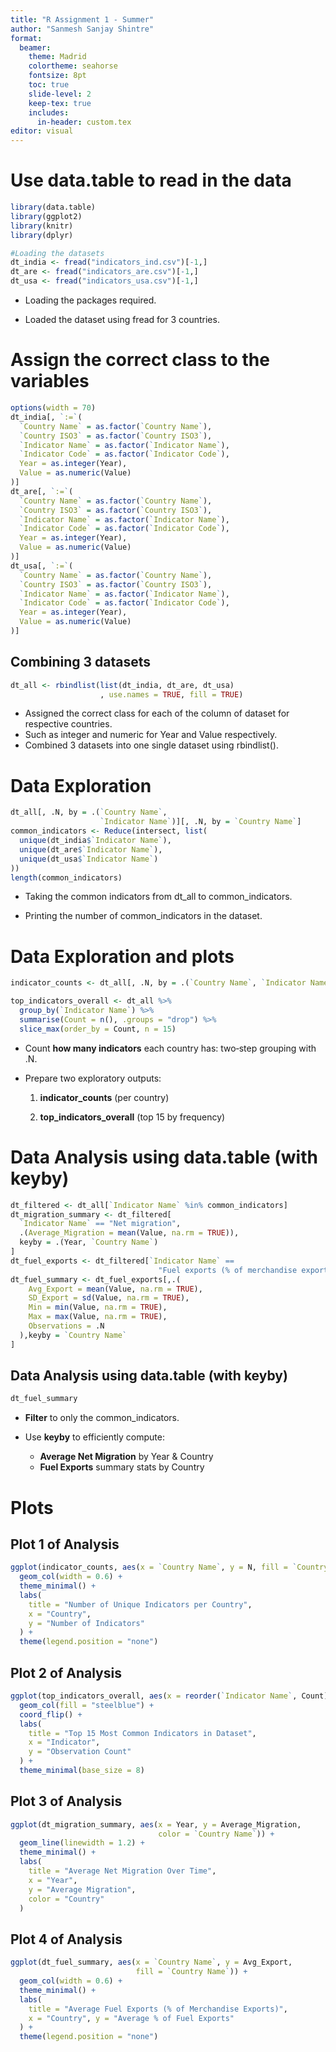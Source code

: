 ```yaml
---
title: "R Assignment 1 - Summer"
author: "Sanmesh Sanjay Shintre"
format:
  beamer:
    theme: Madrid
    colortheme: seahorse
    fontsize: 8pt
    toc: true
    slide-level: 2
    keep-tex: true
    includes:
      in-header: custom.tex
editor: visual
---
```


# Use data.table to read in the data

```r
library(data.table)
library(ggplot2)  
library(knitr)
library(dplyr)

#Loading the datasets 
dt_india <- fread("indicators_ind.csv")[-1,]
dt_are <- fread("indicators_are.csv")[-1,]
dt_usa <- fread("indicators_usa.csv")[-1,]
```

-   Loading the packages required.

-   Loaded the dataset using fread for 3 countries.

# Assign the correct class to the variables

```r
options(width = 70)
dt_india[, `:=`(
  `Country Name` = as.factor(`Country Name`),
  `Country ISO3` = as.factor(`Country ISO3`),
  `Indicator Name` = as.factor(`Indicator Name`),
  `Indicator Code` = as.factor(`Indicator Code`),
  Year = as.integer(Year),
  Value = as.numeric(Value)
)]
dt_are[, `:=`(
  `Country Name` = as.factor(`Country Name`),
  `Country ISO3` = as.factor(`Country ISO3`),
  `Indicator Name` = as.factor(`Indicator Name`),
  `Indicator Code` = as.factor(`Indicator Code`),
  Year = as.integer(Year),
  Value = as.numeric(Value)
)]
dt_usa[, `:=`(
  `Country Name` = as.factor(`Country Name`),
  `Country ISO3` = as.factor(`Country ISO3`),
  `Indicator Name` = as.factor(`Indicator Name`),
  `Indicator Code` = as.factor(`Indicator Code`),
  Year = as.integer(Year),
  Value = as.numeric(Value)
)]

```

## Combining 3 datasets

```r
dt_all <- rbindlist(list(dt_india, dt_are, dt_usa)
                    , use.names = TRUE, fill = TRUE)
```

-   Assigned the correct class for each of the column of dataset for respective countries.
-   Such as integer and numeric for Year and Value respectively.
-   Combined 3 datasets into one single dataset using rbindlist().

# Data Exploration

```r
dt_all[, .N, by = .(`Country Name`, 
                    `Indicator Name`)][, .N, by = `Country Name`]
common_indicators <- Reduce(intersect, list(
  unique(dt_india$`Indicator Name`),
  unique(dt_are$`Indicator Name`),
  unique(dt_usa$`Indicator Name`)
))
length(common_indicators)  
```

-   Taking the common indicators from dt_all to common_indicators.

-   Printing the number of common_indicators in the dataset.

# Data Exploration and plots

```r
indicator_counts <- dt_all[, .N, by = .(`Country Name`, `Indicator Name`)][, .N, by = `Country Name`]

top_indicators_overall <- dt_all %>%
  group_by(`Indicator Name`) %>%
  summarise(Count = n(), .groups = "drop") %>%
  slice_max(order_by = Count, n = 15)
```

-   Count **how many indicators** each country has: two‐step grouping with .N.

-   Prepare two exploratory outputs:

    1.  **indicator_counts** (per country)

    2.  **top_indicators_overall** (top 15 by frequency)

# Data Analysis using data.table (with keyby)

```r
dt_filtered <- dt_all[`Indicator Name` %in% common_indicators]
dt_migration_summary <- dt_filtered[
  `Indicator Name` == "Net migration",
  .(Average_Migration = mean(Value, na.rm = TRUE)),
  keyby = .(Year, `Country Name`)
]
dt_fuel_exports <- dt_filtered[`Indicator Name` ==
                                 "Fuel exports (% of merchandise exports)"]
dt_fuel_summary <- dt_fuel_exports[,.(
    Avg_Export = mean(Value, na.rm = TRUE),
    SD_Export = sd(Value, na.rm = TRUE),
    Min = min(Value, na.rm = TRUE),
    Max = max(Value, na.rm = TRUE),
    Observations = .N
  ),keyby = `Country Name`
]


```

## Data Analysis using data.table (with keyby)

```r
dt_fuel_summary
```

-   **Filter** to only the common_indicators.

-   Use **keyby** to efficiently compute:

    -   **Average Net Migration** by Year & Country
    -   **Fuel Exports** summary stats by Country

# Plots

## Plot 1 of Analysis

```r
ggplot(indicator_counts, aes(x = `Country Name`, y = N, fill = `Country Name`)) +
  geom_col(width = 0.6) +
  theme_minimal() +
  labs(
    title = "Number of Unique Indicators per Country",
    x = "Country",
    y = "Number of Indicators"
  ) +
  theme(legend.position = "none")


```

## Plot 2 of Analysis

```r
ggplot(top_indicators_overall, aes(x = reorder(`Indicator Name`, Count), y = Count)) +
  geom_col(fill = "steelblue") +
  coord_flip() +
  labs(
    title = "Top 15 Most Common Indicators in Dataset",
    x = "Indicator",
    y = "Observation Count"
  ) +
  theme_minimal(base_size = 8)

```

## Plot 3 of Analysis

```r
ggplot(dt_migration_summary, aes(x = Year, y = Average_Migration, 
                                 color = `Country Name`)) +
  geom_line(linewidth = 1.2) +
  theme_minimal() +
  labs(
    title = "Average Net Migration Over Time",
    x = "Year",
    y = "Average Migration",
    color = "Country"
  )
```

## Plot 4 of Analysis

```r
ggplot(dt_fuel_summary, aes(x = `Country Name`, y = Avg_Export, 
                            fill = `Country Name`)) +
  geom_col(width = 0.6) +
  theme_minimal() +
  labs(
    title = "Average Fuel Exports (% of Merchandise Exports)",
    x = "Country", y = "Average % of Fuel Exports"
  ) +
  theme(legend.position = "none")
```
